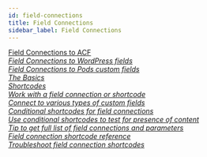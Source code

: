 ```yaml
---
id: field-connections
title: Field Connections
sidebar_label: Field Connections
---
```


<div className="row">
  <div className="col col--6">
    <a className="jump-to" href="../beaver-themer/field-connections/connections-to-acf/" aria-label="Field Connections to ACF">
      <div className="jump-to--main">
        Field Connections to ACF
      </div>
      <div className="jump-to--icon">
        <i className="fas fa-chevron-right" />
      </div>
    </a>
    <a className="jump-to" href="../beaver-themer/field-connections/connections-to-wp-custom-fields/display-a-wordpress-custom-field-in-a-singular-themer-layout" aria-label="Field Connections to WordPress fields">
      <div className="jump-to--main">
        Field Connections to WordPress fields
      </div>
      <div className="jump-to--icon">
        <i className="fas fa-chevron-right" />
      </div>
    </a>
  </div>
  <div className="col col--6">
    <a className="jump-to" href="../beaver-themer/field-connections/connections-to-pods-custom-fields/build-this-display-a-pods-custom-field-and-separator-only-when-theres-content" aria-label="Field Connections to Pods custom fields">
      <div className="jump-to--main">
        Field Connections to Pods custom fields
      </div>
      <div className="jump-to--icon">
        <i className="fas fa-chevron-right" />
      </div>
    </a>
  </div>
</div>


<a className="jump-to" href="../beaver-themer/field-connections/field-connection-basics-themer" aria-label="Field connection basics">
  <div className="jump-to--main">
    The Basics
  </div>
  <div className="jump-to--icon">
    <i className="fas fa-chevron-right" />
  </div>
</a>

<a className="jump-to" href="../beaver-themer/field-connections/field-connection-shortcodes-overview-themer" aria-label="Field connection basics">
  <div className="jump-to--main">
    Shortcodes
  </div>
  <div className="jump-to--icon">
    <i className="fas fa-chevron-right" />
  </div>
</a>

<a className="jump-to" href="../beaver-themer/field-connections/add-edit-or-delete-a-field-connection-or-shortcode-themer" aria-label="Work with a field connection or shortcode">
  <div className="jump-to--main">
    Work with a field connection or shortcode
  </div>
  <div className="jump-to--icon">
    <i className="fas fa-chevron-right" />
  </div>
</a>

<a className="jump-to" href="../beaver-themer/field-connections/connect-custom-fields-wordpress-toolset-pods-acf-themer" aria-label="Connect to various types of custom fields">
  <div className="jump-to--main">
    Connect to various types of custom fields
  </div>
  <div className="jump-to--icon">
    <i className="fas fa-chevron-right" />
  </div>
</a>

<a className="jump-to" href="../beaver-themer/field-connections/conditional-shortcodes-for-field-connections-overview-themer" aria-label="Conditional shortcodes for field connections">
  <div className="jump-to--main">
    Conditional shortcodes for field connections
  </div>
  <div className="jump-to--icon">
    <i className="fas fa-chevron-right" />
  </div>
</a>

<a className="jump-to" href="../beaver-themer/field-connections/use-conditional-shortcode-to-test-for-presence-of-content-themer" aria-label="Use conditional shortcodes to test for presence of content">
  <div className="jump-to--main">
    Use conditional shortcodes to test for presence of content
  </div>
  <div className="jump-to--icon">
    <i className="fas fa-chevron-right" />
  </div>
</a>

<a className="jump-to" href="../beaver-themer/field-connections/find-the-full-list-of-field-connection-and-parameters-themer" aria-label="Tip to get full list of field connections and parameters">
  <div className="jump-to--main">
    Tip to get full list of field connections and parameters
  </div>
  <div className="jump-to--icon">
    <i className="fas fa-chevron-right" />
  </div>
</a>

<a className="jump-to" href="../beaver-themer/field-connections/field-connection-shortcode-index-themer" aria-label="Field connection shortcode reference">
  <div className="jump-to--main">
    Field connection shortcode reference
  </div>
  <div className="jump-to--icon">
    <i className="fas fa-chevron-right" />
  </div>
</a>

<a className="jump-to" href="../beaver-themer/field-connections/troubleshoot-field-connection-shortcodes-themer" aria-label="Troubleshoot field connection shortcodes">
  <div className="jump-to--main">
    Troubleshoot field connection shortcodes
  </div>
  <div className="jump-to--icon">
    <i className="fas fa-chevron-right" />
  </div>
</a>

